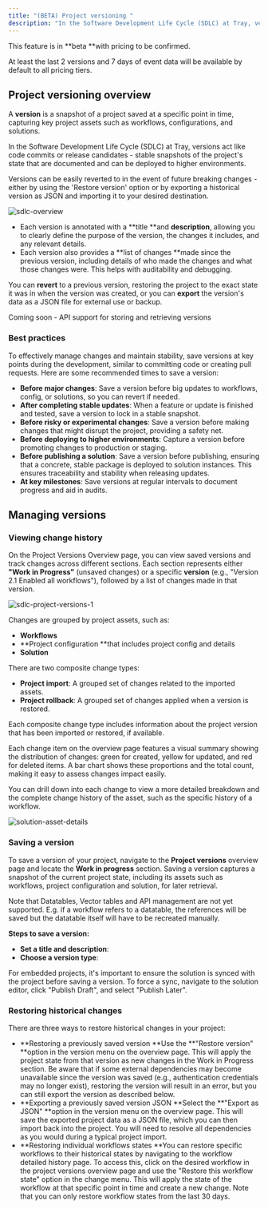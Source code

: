 ```yaml
---
title: "(BETA) Project versioning "
description: "In the Software Development Life Cycle (SDLC) at Tray, versions act like code commits or release candidates - stable snapshots of the project's state that are documented and can be deployed to higher environments."
---
```


<Warning>
This feature is in **beta **with pricing to be confirmed.   

At least the last 2 versions and 7 days of event data will be available by default to all pricing tiers. 
</Warning>

## Project versioning overview

A **version** is a snapshot of a project saved at a specific point in time, capturing key project assets such as workflows, configurations, and solutions.

In the Software Development Life Cycle (SDLC) at Tray, versions act like code commits or release candidates - stable snapshots of the project's state that are documented and can be deployed to higher environments.

Versions can be easily reverted to in the event of future breaking changes - either by using the 'Restore version' option or by exporting a historical version as JSON and importing it to your desired destination.

![sdlc-overview](/images/platform/enterprise-core/lifecycle-management/project-versioning/5p068lbjNDTuazvegcz7Mr_sdlc-overview.png)

- Each version is annotated with a **title **and **description**, allowing you to clearly define the purpose of the version, the changes it includes, and any relevant details.
- Each version also provides a **list of changes **made since the previous version, including details of who made the changes and what those changes were. This helps with auditability and debugging.

You can **revert** to a previous version, restoring the project to the exact state it was in when the version was created, or you can **export** the version's data as a JSON file for external use or backup.

<Info>
Coming soon - API support for storing and retrieving versions
</Info>

### Best practices

To effectively manage changes and maintain stability, save versions at key points during the development, similar to committing code or creating pull requests. Here are some recommended times to save a version:

- **Before major changes**: Save a version before big updates to workflows, config, or solutions, so you can revert if needed.
- **After completing stable updates**: When a feature or update is finished and tested, save a version to lock in a stable snapshot.
- **Before risky or experimental changes**: Save a version before making changes that might disrupt the project, providing a safety net.
- **Before deploying to higher environments**: Capture a version before promoting changes to production or staging.
- **Before publishing a solution**: Save a version before publishing, ensuring that a concrete, stable package is deployed to solution instances. This ensures traceability and stability when releasing updates.
- **At key milestones**: Save versions at regular intervals to document progress and aid in audits.

## Managing versions

### Viewing change history

On the Project Versions Overview page, you can view saved versions and track changes across different sections. Each section represents either **"Work in Progress"** (unsaved changes) or a specific **version** (e.g., "Version 2.1 Enabled all workflows"), followed by a list of changes made in that version.

![sdlc-project-versions-1](/images/platform/enterprise-core/lifecycle-management/project-versioning/5GQToO3fXpx9z8zAmtT0Oi_sdlc-project-versions-1.png)

Changes are grouped by project assets, such as:

- **Workflows**
- **Project configuration **that includes project config and details
- **Solution**

There are two composite change types:

- **Project import**: A grouped set of changes related to the imported assets.
- **Project rollback**: A grouped set of changes applied when a version is restored.

Each composite change type includes information about the project version that has been imported or restored, if available.

Each change item on the overview page features a visual summary showing the distribution of changes: green for created, yellow for updated, and red for deleted items. A bar chart shows these proportions and the total count, making it easy to assess changes impact easily.

You can drill down into each change to view a more detailed breakdown and the complete change history of the asset, such as the specific history of a workflow.

![solution-asset-details](/images/platform/enterprise-core/lifecycle-management/project-versioning/6RoR17AAB18B6hNR15Ef1Y_solution-asset-details.png)

### Saving a version

To save a version of your project, navigate to the **Project versions** overview page and locate the **Work in progress** section. Saving a version captures a snapshot of the current project state, including its assets such as workflows, project configuration and solution, for later retrieval.

Note that Datatables, Vector tables and API management are not yet supported. E.g. if a workflow refers to a datatable, the references will be saved but the datatable itself will have to be recreated manually.

**Steps to save a version:**

- **Set a title and description**:
- **Choose a version type**:

For embedded projects, it's important to ensure the solution is synced with the project before saving a version. To force a sync, navigate to the solution editor, click "Publish Draft", and select "Publish Later".

### Restoring historical changes

There are three ways to restore historical changes in your project:

- **Restoring a previously saved version **Use the **"Restore version" **option in the version menu on the overview page. This will apply the project state from that version as new changes in the Work in Progress section. Be aware that if some external dependencies may become unavailable since the version was saved (e.g., authentication credentials may no longer exist), restoring the version will result in an error, but you can still export the version as described below.
- **Exporting a previously saved version JSON **Select the **"Export as JSON" **option in the version menu on the overview page. This will save the exported project data as a JSON file, which you can then import back into the project. You will need to resolve all dependencies as you would during a typical project import.
- **Restoring individual workflows states **You can restore specific workflows to their historical states by navigating to the workflow detailed history page. To access this, click on the desired workflow in the project versions overview page and use the "Restore this workflow state" option in the change menu. This will apply the state of the workflow at that specific point in time and create a new change. Note that you can only restore workflow states from the last 30 days.

<br/>
